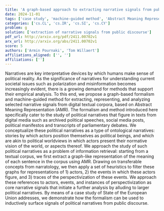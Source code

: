 ```yaml
---
title: 'A graph-based approach to extracting narrative signals from public discourse'
date: 2024-11-01
tags: ['case study', 'machine-guided method', 'Abstract Meaning Representation', 'ontological narratives', 'polarization', 'political narratives', 'digital textual corpora', 'public discourse', 'information retrieval', 'political reality', 'narratology', 'graph-based formalism', 'narratives', 'misinformation']
categories: ['cs.CL', 'cs.IR', 'cs.SI', 'cs.CY']
problem: g
solution: ['extraction of narrative signals from public discourse']
pdf_url: http://arxiv.org/pdf/2411.00702v1
arx_url: http://arxiv.org/abs/2411.00702v1
score: 5
authors: ['Armin Pournaki', 'Tom Willaert']
affiliations_aligned: ['', '']
affiliations: ['']
---
```



Narratives are key interpretative devices by which humans make sense of political reality. As the significance of narratives for understanding current societal issues such as polarization and misinformation becomes increasingly evident, there is a growing demand for methods that support their empirical analysis. To this end, we propose a graph-based formalism and machine-guided method for extracting, representing, and analyzing selected narrative signals from digital textual corpora, based on Abstract Meaning Representation (AMR). The formalism and method introduced here specifically cater to the study of political narratives that figure in texts from digital media such as archived political speeches, social media posts, political manifestos and transcripts of parliamentary debates. We conceptualize these political narratives as a type of ontological narratives: stories by which actors position themselves as political beings, and which are akin to political worldviews in which actors present their normative vision of the world, or aspects thereof. We approach the study of such political narratives as a problem of information retrieval: starting from a textual corpus, we first extract a graph-like representation of the meaning of each sentence in the corpus using AMR. Drawing on transferable concepts from narratology, we then apply a set of heuristics to filter these graphs for representations of 1) actors, 2) the events in which these actors figure, and 3) traces of the perspectivization of these events. We approach these references to actors, events, and instances of perspectivization as core narrative signals that initiate a further analysis by alluding to larger political narratives. By means of a case study of State of the European Union addresses, we demonstrate how the formalism can be used to inductively surface signals of political narratives from public discourse.